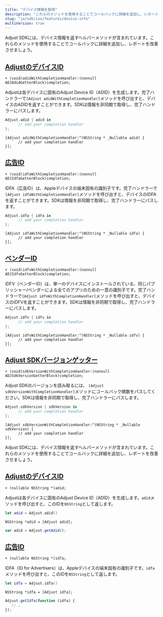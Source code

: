 ```yaml
---
title: "デバイス情報を取得"
description: "これらのメソッドを使用することでコールバックに詳細を追加し、レポートを改善させましょう。"
slug: "ja/sdk/ios/features/device-info"
multiVersion: true
---
```


<SdkVersion version="v5">

Adjust SDKには、デバイス情報を返すヘルパーメソッドが含まれています。これらのメソッドを使用することでコールバックに詳細を追加し、レポートを改善させましょう。

## [AdjustのデバイスID](adjust-device-identifier)

<CodeBlock title="メソッドシグネチャー">

```objc
+ (void)adidWithCompletionHandler:(nonnull ADJAdidGetterBlock)completion;
```

</CodeBlock>

Adjustは各デバイスに固有のAdjust Device ID（ADID）を生成します。完了ハンドラーで`[Adjust adidWithCompletionHandler]`メソッドを呼び出すと、デバイスのADIDを返すことができます。SDKは情報を非同期で取得し、完了ハンドラーにパスします。

<Tabs>
<Tab title="Swift" sync="swift">

```swift
Adjust.adid { adid in
      // add your completion handler
};
```

</Tab>
<Tab title="Objective-C" sync="objc">

```objc
[Adjust adidWithCompletionHandler:^(NSString * _Nullable adid) {
      // add your completion handler
}];
```

</Tab>
</Tabs>

## [広告ID](id-for-advertisers)

<CodeBlock title="メソッドシグネチャー">

```objc
+ (void)idfaWithCompletionHandler:(nonnull ADJIdfaGetterBlock)completion;
```

</CodeBlock>

IDFA（広告ID）は、Appleデバイスの端末固有の識別子です。完了ハンドラーで`[Adjust idfaWithCompletionHandler]`メソッドを呼び出すと、デバイスのIDFAを返すことができます。SDKは情報を非同期で取得し、完了ハンドラーにパスします。

<Tabs>
<Tab title="Swift" sync="swift">

```swift
Adjust.idfa { idfa in
      // add your completion handler
};
```

</Tab>
<Tab title="Objective-C" sync="objc">

```objc
[Adjust idfaWithCompletionHandler:^(NSString * _Nullable idfa) {
      // add your completion handler
}];
```

</Tab>
</Tabs>

## [ベンダーID](id-for-vendors)

<CodeBlock title="メソッドシグネチャー">

```objc
+ (void)idfvWithCompletionHandler:(nonnull ADJIdfvGetterBlock)completion;
```

</CodeBlock>

IDFV（ベンダーID）は、単一のデバイスにインストールされている、同じパブリッシャー/ベンダーによる全てのアプリのための一意の識別子です。完了ハンドラーで`[Adjust idfvWithCompletionHandler]`メソッドを呼び出すと、デバイスのIDFVを返すことができます。SDKは情報を非同期で取得し、完了ハンドラーにパスします。

<Tabs>
<Tab title="Swift" sync="swift">

```swift
Adjust.idfv { idfv in
      // add your completion handler
};
```

</Tab>
<Tab title="Objective-C" sync="objc">

```objc
[Adjust idfvWithCompletionHandler:^(NSString * _Nullable idfv) {
      // add your completion handler
}];
```

</Tab>
</Tabs>

## [Adjust SDKバージョンゲッター](adjust-sdk-version-getter)

<CodeBlock title="メソッドシグネチャー">

```objc
+ (void)sdkVersionWithCompletionHandler:(nonnull ADJSdkVersionGetterBlock)completion;
```

</CodeBlock>

Adjust SDKのバージョンを読み取るには、 `[Adjust sdkVersionWithCompletionHandler]`メソッドにコールバック関数をパスしてください。SDKは情報を非同期で取得し、完了ハンドラーにパスします。

<Tabs>
<Tab title="Swift" sync="swift">

```swift
Adjust.sdkVersion { sdkVersion in
      // add your completion handler
};
```

</Tab>
<Tab title="Objective-C" sync="objc">

```objc
[Adjust sdkVersionWithCompletionHandler:^(NSString * _Nullable sdkVersion) {
      // add your completion handler
}];
```

</Tab>
</Tabs>
</SdkVersion>
<SdkVersion version="v4">

Adjust SDKには、デバイス情報を返すヘルパーメソッドが含まれています。これらのメソッドを使用することでコールバックに詳細を追加し、レポートを改善させましょう。

## [AdjustのデバイスID](adjust-device-identifier)

<CodeBlock title="メソッドシグネチャー">

```objc
+ (nullable NSString *)adid;
```

</CodeBlock>

Adjustは各デバイスに固有のAdjust Device ID（ADID）を生成します。`adid`メソッドを呼び出すと、このIDを`NSString`として返します。

<Tabs>
<Tab title="Swift" sync="swift">

```swift
let adid = Adjust.adid()
```

</Tab>
<Tab title="Objective-C" sync="objc">

```objc
NSString *adid = [Adjust adid];
```

</Tab>
<Tab title="Javascript" sync="js">

```js
var adid = Adjust.getAdid();
```

</Tab>
</Tabs>

## [広告ID](id-for-advertisers)

<CodeBlock title="メソッドシグネチャー">

```objc
+ (nullable NSString *)idfa;
```

</CodeBlock>

IDFA（ID for Advertisers）は、Appleデバイスの端末固有の識別子です。`idfa`メソッドを呼び出すと、このIDを`NSString`として返します。

<Tabs>
<Tab title="Swift" sync="swift">

```swift
let idfa = Adjust.idfa()
```

</Tab>
<Tab title="Objective-C" sync="objc">

```objc
NSString *idfa = [Adjust idfa];
```

</Tab>
<Tab title="Javascript" sync="js">

```js
Adjust.getIdfa(function (idfa) {
   // …
});
```

</Tab>
</Tabs>
</SdkVersion>
